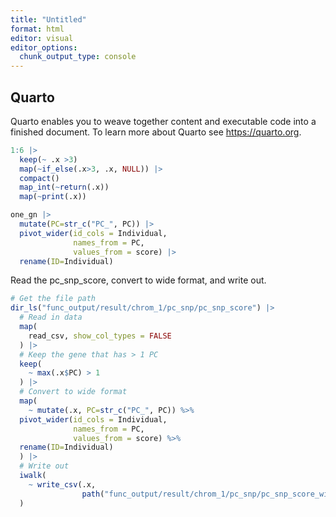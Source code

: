 ```yaml
---
title: "Untitled"
format: html
editor: visual
editor_options: 
  chunk_output_type: console
---
```


## Quarto

Quarto enables you to weave together content and executable code into a finished document. To learn more about Quarto see <https://quarto.org>.



```r

1:6 |> 
  keep(~ .x >3)
  map(~if_else(.x>3, .x, NULL)) |> 
  compact()
  map_int(~return(.x))
  map(~print(.x))

```


```r
one_gn |> 
  mutate(PC=str_c("PC_", PC)) |> 
  pivot_wider(id_cols = Individual,
              names_from = PC,
              values_from = score) |> 
  rename(ID=Individual)
```


Read the pc_snp_score, convert to wide format, and write out. 


```r
# Get the file path
dir_ls("func_output/result/chrom_1/pc_snp/pc_snp_score") |> 
  # Read in data
  map(
    read_csv, show_col_types = FALSE
  ) |> 
  # Keep the gene that has > 1 PC
  keep(
    ~ max(.x$PC) > 1
  ) |>
  # Convert to wide format
  map(
    ~ mutate(.x, PC=str_c("PC_", PC)) %>% 
  pivot_wider(id_cols = Individual,
              names_from = PC,
              values_from = score) %>% 
  rename(ID=Individual)
  ) |> 
  # Write out
  iwalk(
    ~ write_csv(.x, 
                path("func_output/result/chrom_1/pc_snp/pc_snp_score_wide", path_file(.y)))
  )
```


